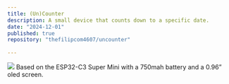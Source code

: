 ```yaml
---
title: (Un)Counter
description: A small device that counts down to a specific date.
date: "2024-12-01"
published: true
repository: "thefilipcom4607/uncounter"
  
---
```

 ![](https://assets.thefilip.com/uncounter.jpg)
Based on the ESP32-C3 Super Mini with a 750mah battery and a 0.96” oled screen.
